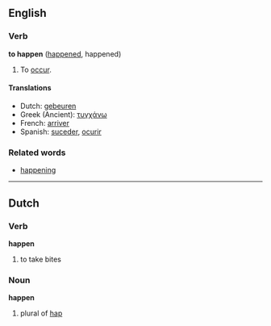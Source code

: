 ==English==
===Verb===
'''to happen''' ([[happened]], happened)

#To [[occur]].

====Translations====
*Dutch: [[gebeuren]]
*Greek (Ancient): [[τυγχάνω]]
*French: [[arriver]]
*Spanish: [[suceder]], [[ocurir]]

===Related words===
*[[happening]]

----
==Dutch==
===Verb===
'''happen'''

# to take bites

===Noun===
'''happen'''

# plural of [[hap]]